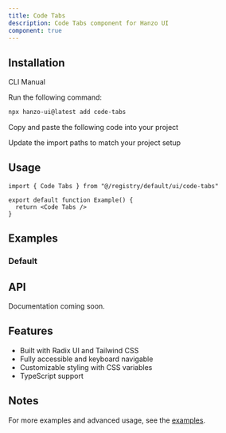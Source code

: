 ```yaml
---
title: Code Tabs
description: Code Tabs component for Hanzo UI
component: true
---
```


<ComponentPreview name="code-tabs-demo" />

## Installation

<Tabs defaultValue="cli">

<TabsList>
  <TabsTrigger value="cli">CLI</TabsTrigger>
  <TabsTrigger value="manual">Manual</TabsTrigger>
</TabsList>

<TabsContent value="cli">

<Steps>

<Step>Run the following command:</Step>

```bash
npx hanzo-ui@latest add code-tabs
```

</Steps>

</TabsContent>

<TabsContent value="manual">

<Steps>

<Step>Copy and paste the following code into your project</Step>

<ComponentSource name="code-tabs" />

<Step>Update the import paths to match your project setup</Step>

</Steps>

</TabsContent>

</Tabs>

## Usage

```tsx
import { Code Tabs } from "@/registry/default/ui/code-tabs"

export default function Example() {
  return <Code Tabs />
}
```

## Examples

### Default

<ComponentPreview name="code-tabs-demo" />

## API

Documentation coming soon.

## Features

- Built with Radix UI and Tailwind CSS
- Fully accessible and keyboard navigable  
- Customizable styling with CSS variables
- TypeScript support

## Notes

For more examples and advanced usage, see the [examples](/examples).
